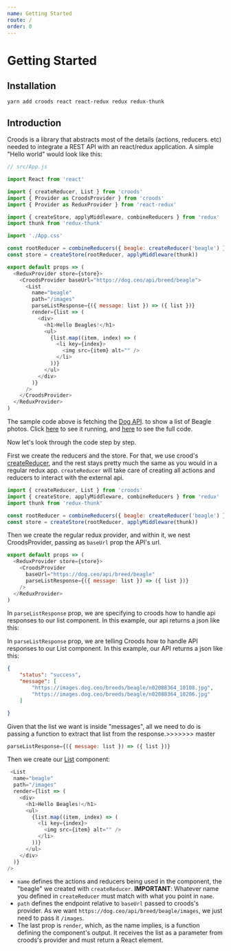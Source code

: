 ```yaml
---
name: Getting Started
route: /
order: 0
---
```


# Getting Started


## Installation
`yarn add croods react react-redux redux redux-thunk`

## Introduction
Croods is a library that abstracts most of the details (actions, reducers. etc) needed to integrate a REST API with an react/redux application.
A simple "Hello world" would look like this:

```javascript
// src/App.js

import React from 'react'

import { createReducer, List } from 'croods'
import { Provider as CroodsProvider } from 'croods'
import { Provider as ReduxProvider } from 'react-redux'

import { createStore, applyMiddleware, combineReducers } from 'redux'
import thunk from 'redux-thunk'

import './App.css'

const rootReducer = combineReducers({ beagle: createReducer('beagle') })
const store = createStore(rootReducer, applyMiddleware(thunk))

export default props => (
  <ReduxProvider store={store}>
    <CroodsProvider baseUrl="https://dog.ceo/api/breed/beagle">
      <List
        name="beagle"
        path="/images"
        parseListResponse={({ message: list }) => ({ list })}
        render={list => (
          <div>
            <h1>Hello Beagles!</h1>
            <ul>
              {list.map((item, index) => (
                <li key={index}>
                  <img src={item} alt="" />
                </li>
              ))}
            </ul>
          </div>
        )}
      />
    </CroodsProvider>
  </ReduxProvider>
)
```

The sample code above is fetching the [Dog API](https://dog.ceo/dog-api/). to show a list of Beagle photos. Click [here](https://hello-beagles.herokuapp.com) to see it running, and [here]() to see the full code.

Now let's look through the code step by step.

First we create the reducers and the store. For that, we use crood's [createReducer](http://linkto.docs), and the rest stays pretty much the same as you would in a regular redux app. `createReducer` will take care of creating all actions and reducers to interact with the external api.

```javascript
import { createReducer, List } from 'croods'
import { createStore, applyMiddleware, combineReducers } from 'redux'
import thunk from 'redux-thunk'

const rootReducer = combineReducers({ beagle: createReducer('beagle') })
const store = createStore(rootReducer, applyMiddleware(thunk))
```

Then we create the regular redux provider, and within it, we nest CroodsProvider, passing as `baseUrl` prop the API's url.

```javascript
export default props => (
  <ReduxProvider store={store}>
    <CroodsProvider
      baseUrl="https://dog.ceo/api/breed/beagle"
      parseListResponse={({ message: list }) => ({ list })}
    />
  </ReduxProvider>
)
```

In `parseListResponse` prop, we are specifying to croods how to handle api responses to our list component. In this example, our api returns a json like this:

In `parseListResponse` prop, we are telling Croods how to handle API responses to our List component. In this example, our API returns a json like this:

```json
{
    "status": "success",
    "message": [
        "https://images.dog.ceo/breeds/beagle/n02088364_10108.jpg",
        "https://images.dog.ceo/breeds/beagle/n02088364_10206.jpg"
    ]

}
```

Given that the list we want is inside "messages", all we need to do is passing a function to extract that list from the response.>>>>>>> master

```javascript
parseListResponse={({ message: list }) => ({ list })}
```


Then we create our [List](http://linkto.docs) component: 
```javascript
 <List
  name="beagle"
  path="/images"
  render={list => (
    <div>
      <h1>Hello Beagles!</h1>
      <ul>
        {list.map((item, index) => (
          <li key={index}>
            <img src={item} alt="" />
          </li>
        ))}
      </ul>
    </div>
  )}
/>
```
- `name` defines the actions and reducers being used in the component, the "beagle" we created with `createReducer`. **IMPORTANT**: Whatever name you defined in `createReducer` must match with what you point in `name`.
- `path` defines the endpoint relative to `baseUrl` passed to croods's provider. As we want `https://dog.ceo/api/breed/beagle/images`, we just need to pass it `/images`. 
- The last prop is `render`, which, as the name implies, is a function defining the component's output. It receives the list as a parameter from croods's provider and must return a React element.
